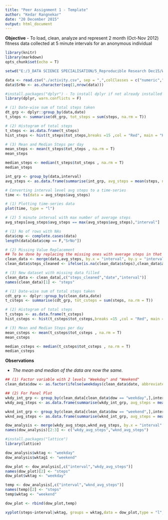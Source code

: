 ```yaml
---
title: "Peer Assignment 1 - Template"
author: "Kedar Rangnekar"
date: "20 December 2015"
output: html_document 
---
```


**Objective** - To load, clean, analyze and represent 2 month (Oct-Nov 2012) fitness data collected at 5 minute intervals for an anonymous individual

```r
library(knitr)
library(markdown)
opts_chunk$set(echo = T)
```

```r
setwd("E:/3_DATA SCIENCE SPECIALISATION/5_Reproducible Research Dec15/Week02/Peer Assignment-1")
```


```r
data <- read.csv("./activity.csv", sep = ",",colClasses = c("numeric","Date","numeric"),stringsAsFactors = F, na.strings = c("NA",""))
data$SrNo <- as.character(seq(1,nrow(data)))

```


```r
#install.packages("dplyr") - To install dplyr if not already installed
library(dplyr, warn.conflicts = F)

# (1) Date-wise sum of total steps taken
dt_grp <- dplyr::group_by(data,date)
t_steps <- summarise(dt_grp, tot_steps = sum(steps, na.rm = T))

# (2) Histogram of total steps
t_steps <- as.data.frame(t_steps)
hist_steps <- hist(t_steps$tot_steps,breaks =15 ,col = "Red", main = "Histogram - Total Steps", xlab = "Total Steps")

# (3) Mean and Median Steps per day
mean_steps <- mean(t_steps$tot_steps , na.rm = T)
mean_steps

median_steps <- median(t_steps$tot_steps , na.rm = T)
median_steps
```


```r
int_grp <- group_by(data,interval)
avg_steps <- as.data.frame(summarise(int_grp, avg_steps = mean(steps, na.rm = T)))

# Converting interval level avg steps to a time-series
time <- ts(data = avg_steps$avg_steps)

# (1) Plotting time-series data
plot(time, type = "l")

# (2) 5 minute interval with max number of average steps
avg_steps[avg_steps$avg_steps == max(avg_steps$avg_steps),"interval"]
```

```r
# (1) No of rows with NAs
data$cmp <- complete.cases(data)
length(data[data$cmp == F,"SrNo"])

# (2) Missing Value Replacement
## To be done by replacing the missing ones with average steps in that 5 min interval
clean_data <- merge(data,avg_steps, by.x = "interval", by.y = "interval", all.x = T)
clean_data$steps_cleaned <- ifelse(is.na(clean_data$steps),clean_data$avg_steps,clean_data$steps)

# (3) New dataset with missing data filled
clean_data <- clean_data[,c("steps_cleaned","date","interval")]
names(clean_data)[1] <- "steps"
```


```r
# (1) Date-wise sum of total steps taken
cdt_grp <- dplyr::group_by(clean_data,date)
t_csteps <- summarise(cdt_grp, tot_csteps = sum(steps, na.rm = T))

# (2) Histogram of total steps
t_csteps <- as.data.frame(t_csteps)
hist_csteps <- hist(t_csteps$tot_csteps,breaks =15 ,col = "Red", main = "Histogram - Total Steps", xlab = "Total Steps")

# (3) Mean and Median Steps per day
mean_csteps <- mean(t_csteps$tot_csteps , na.rm = T)
mean_csteps

median_csteps <- median(t_csteps$tot_csteps , na.rm = T)
median_csteps
```

**Observations**

- *The mean and median of the data are now the same.*


```r
## (1) Factor variable with 2 levels "Weekday" and "Weekend"
clean_data$dow <- as.factor(ifelse(weekdays(clean_data$date, abbreviate = T) == c("Sat","Sun") , "weekend", "weekday"))
```


```r
## (2) For Panel Plot
wkdy_int_grp <- group_by(clean_data[clean_data$dow == "weekday",],interval)
wkdy_avg_steps <- as.data.frame(summarise(wkdy_int_grp, avg_steps = mean(steps, na.rm = T)))

wknd_int_grp <- group_by(clean_data[clean_data$dow == "weekend",],interval)
wknd_avg_steps <- as.data.frame(summarise(wknd_int_grp, avg_steps = mean(steps, na.rm = T)))

dow_analysis <- merge(wkdy_avg_steps,wknd_avg_steps, by.x = "interval" , by.y = "interval")
names(dow_analysis)[2:3] <- c("wkdy_avg_steps","wknd_avg_steps")

#install.packages("lattice")
library(lattice)

dow_analysis$wktag <- "weekday"
dow_analysis$wktag1 <- "weekend"

dow_plot <- dow_analysis[,c("interval","wkdy_avg_steps")]
names(dow_plot)[2] <- "steps"
dow_plot$wktag <- "weekday"

temp <- dow_analysis[,c("interval","wknd_avg_steps")]
names(temp)[2] <- "steps"
temp$wktag <- "weekend"

dow_plot <- rbind(dow_plot,temp)

xyplot(steps~interval|wktag, groups = wktag,data = dow_plot,type = "l",layout = c(1,2),as.table =T,xlab = "Interval", ylab = "No of Steps")
```
